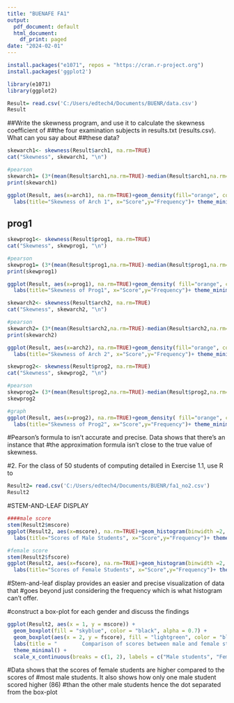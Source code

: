 ---
title: "BUENAFE FA1"
output:
  pdf_document: default
  html_document:
    df_print: paged
date: "2024-02-01"
---

```{r setup, include=FALSE}
install.packages("e1071", repos = "https://cran.r-project.org")
install.packages('ggplot2')

library(e1071)
library(ggplot2)

Result= read.csv('C:/Users/edtech4/Documents/BUENR/data.csv')
Result
```

##Write the skewness program, and use it to calculate the skewness coefficient of
##the four examination subjects in results.txt (results.csv). What can you say about
##these data?

```{r arch1 skew}
skewarch1<- skewness(Result$arch1, na.rm=TRUE)
cat("Skewness", skewarch1, "\n")

#pearson
skewarch1= (3*(mean(Result$arch1,na.rm=TRUE)-median(Result$arch1,na.rm=TRUE)))/sd(Result$arch1,na.rm=TRUE)
print(skewarch1)

ggplot(Result, aes(x=arch1), na.rm=TRUE)+geom_density(fill="orange", color="black", alpha=1)+
  labs(title="Skewness of Arch 1", x="Score",y="Frequency")+ theme_minimal()
```

## prog1

```{r prog1 skew}
skewprog1<- skewness(Result$prog1, na.rm=TRUE)
cat("Skewness", skewprog1, "\n")

#pearson
skewprog1= (3*(mean(Result$prog1,na.rm=TRUE)-median(Result$prog1,na.rm=TRUE)))/sd(Result$prog1,na.rm=TRUE)
print(skewprog1)

ggplot(Result, aes(x=prog1), na.rm=TRUE)+geom_density( fill="orange", color="black", alpha=1)+
  labs(title="Skewness of Prog1", x="Score",y="Frequency")+ theme_minimal()
```

```{r arch2 skew}
skewarch2<- skewness(Result$arch2, na.rm=TRUE)
cat("Skewness", skewarch2, "\n")

#pearson
skewarch2= (3*(mean(Result$arch2,na.rm=TRUE)-median(Result$arch2,na.rm=TRUE)))/sd(Result$arch2,na.rm=TRUE)
print(skewarch2)

ggplot(Result, aes(x=arch2), na.rm=TRUE)+geom_density(fill="orange", color="black", alpha=1)+
  labs(title="Skewness of Arch 2", x="Score",y="Frequency")+ theme_minimal()
```
```{r prog2 skew}
skewprog2<- skewness(Result$prog2, na.rm=TRUE)
cat("Skewness", skewprog2, "\n")

#pearson
skewprog2= (3*(mean(Result$prog2,na.rm=TRUE)-median(Result$prog2,na.rm=TRUE)))/sd(Result$prog2,na.rm=TRUE)
skewprog2

#graph
ggplot(Result, aes(x=prog2), na.rm=TRUE)+geom_density( fill="orange", color="black", alpha=1)+
  labs(title="Skewness of Prog2", x="Score",y="Frequency")+ theme_minimal()
```

#Pearson’s formula to isn’t accurate and precise. Data shows that there’s an instance that
#the approximation formula isn’t close to the true value of skewness.


#2. For the class of 50 students of computing detailed in Exercise 1.1, use R to

```{r No.2}
Result2= read.csv('C:/Users/edtech4/Documents/BUENR/fa1_no2.csv')
Result2
```

#STEM-AND-LEAF DISPLAY
```{r Stem-and-leaf display}
####male score
stem(Result2$mscore)
ggplot(Result2, aes(x=mscore), na.rm=TRUE)+geom_histogram(binwidth =2, fill="orange", color="black", alpha=1)+
  labs(title="Scores of Male Students", x="Score",y="Frequency")+ theme_minimal()
```

```{r Stem-and-leaf display}
#female score
stem(Result2$fscore)
ggplot(Result2, aes(x=fscore), na.rm=TRUE)+geom_histogram(binwidth =2, fill="orange", color="black", alpha=1)+
  labs(title="Scores of Female Students", x="Score",y="Frequency")+ theme_minimal()
```
#Stem-and-leaf display provides an easier and precise visualization of data that
#goes beyond just considering the frequency which is what histogram can’t offer.


#construct a box-plot for each gender and discuss the findings

```{r}
ggplot(Result2, aes(x = 1, y = mscore)) +
  geom_boxplot(fill = "skyblue", color = "black", alpha = 0.7) +
  geom_boxplot(aes(x = 2, y = fscore), fill = "lightgreen", color = "black", alpha = 0.7) +
  labs(title = "        Comparison of scores between male and female students", x = "Students", y = "Values") +
  theme_minimal() +
  scale_x_continuous(breaks = c(1, 2), labels = c("Male students", "Female Students"))
```

#Data shows that the scores of female students are higher compared to the scores of
#most male students. It also shows how only one male student scored higher (86)
#than the other male students hence the dot separated from the box-plot
